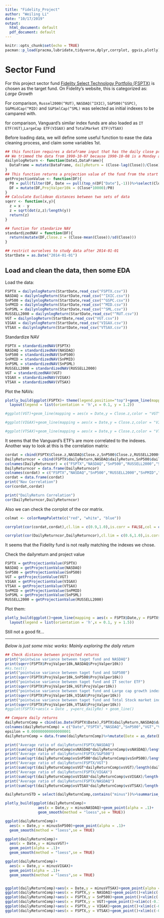 ```yaml
---
title: "Fidelity_Project"
author: "Weiling Li"
date: "10/17/2019"
output:
  html_document: default
  pdf_document: default
---
```


```r
knitr::opts_chunk$set(echo = TRUE)
pacman::p_load(pracma,lubridate,tidyverse,dplyr,corrplot, ggvis,plotly)
``` 

# Sector Fund

For this project sector fund [Fidelity Select Technology Portfolio (FSPTX)](https://fundresearch.fidelity.com/mutual-funds/summary/316390202) is chosen as the target fund. On Fidelity's website, this is categorized as: *Large Growth*

For comparison, `Russel2000(^RUT)`, `NASDAQ(^IXIC)`, `S&P500(^GSPC)`, `S&PMidCap(^MID)` and `S&PSmlCap(^SML)` was selected as initial indexes to be campared with.

for comparison, Vanguard's similar index funds are also loaded as `IT ETF(VGT)`,`LargeCap ETF(VIGAX)` and `TotalMarket ETF(VTSAX)`

Before loading data, we will define some useful function to ease the data cleaning process, and claim some variables 1st.
```r
## this function requires a dataframe input that has the daily close price named:Closed and a date column named: Date with format as: floating point and "xxxx(year)-xx(month)-xx(day)"
## We trimmed the data from 1990-10-07 because 1990-10-08 is a Monday and Stock market closed during weekend
dailynlogReturn <- function(Date1,DataFrame){
  DataFrame = mutate(DataFrame, dailyReturn = (Close-lag(Close))/Close)%>%mutate(perc_dailyRe = round(dailyReturn*100.0,3))%>%mutate(log.Close = log(Close))%>%filter(Date >= Date1)%>%filter(Date <= as.Date("2018-12-31"))
}
## This function returns a projection value of the fund from the start date and assuming 10k investment from the start and reinvest all earnings
getProjectionValue <- function(DF){
  P0 = pull(filter(DF, Date == pull(top_n(DF["Date"],-1)))%>%select(Close))
  DF = mutate(DF,ProjValper10k = (Close*10000)/P0)
}
## Calculate Euclidean distances between two sets of data
sqerr <- function(x,y){
  z = x - y
  z = sqrt(dot(z,z)/length(y))
  return(z)
}

## function for standarize NAV
standardizedNAV = function(DF){
  return(mutate(DF,Close.z = (Close-mean(Close))/sd(Close)))
}

## restrict ourselves to study data after 2014-01-01
StartDate = as.Date("2014-01-01")

```

## Load and clean the data, then some EDA
Load the data:

```r
FSPTX = dailynlogReturn(StartDate,read_csv("FSPTX.csv"))
NASDAQ = dailynlogReturn(StartDate,read_csv("^IXIC.csv"))
SnP500 = dailynlogReturn(StartDate,read_csv("^GSPC.csv"))
SnPMID = dailynlogReturn(StartDate,read_csv("^MID.csv"))
SnPSML = dailynlogReturn(StartDate,read_csv("^SML.csv"))
RUSSELL2000 = dailynlogReturn(StartDate,read_csv("^RUT.csv"))
VGT = dailynlogReturn(StartDate,read_csv("VGT.csv"))
VIGAX = dailynlogReturn(StartDate,read_csv("VIGAX.csv"))
VTSAX = dailynlogReturn(StartDate,read_csv("VTSAX.csv"))
```

Standardize NAV

```r
FSPTX = standardizedNAV(FSPTX)
NASDAQ = standardizedNAV(NASDAQ)
SnP500 = standardizedNAV(SnP500)
SnPMID = standardizedNAV(SnPMID)
SnPSML = standardizedNAV(SnPSML)
RUSSELL2000 = standardizedNAV(RUSSELL2000)
VGT = standardizedNAV(VGT)
VIGAX = standardizedNAV(VIGAX)
VTSAX = standardizedNAV(VTSAX)
```

Plot the NAVs:

```r
plotly_build(ggplot(FSPTX)+ theme(legend.position="top")+geom_line(mapping = aes(x = Date,y = Close.z,color = "FSPTX"))+geom_line(mapping = aes(x = NASDAQ$Date,y = NASDAQ$Close.z,color = "NASDAQ"),alpha = .4)+geom_line(mapping = aes(x = SnP500$Date,y = SnP500$Close.z,color = "S&P 500"),alpha = .4)+geom_line(mapping = aes(x = SnPMID$Date,y = SnPMID$Close.z,color = "S&PmidCAP"),alpha = .4)+geom_line(mapping = aes(x = SnPSML$Date,y = SnPSML$Close.z,color = "S&PsmlCAP"),alpha = .4)+geom_line(mapping = aes(x = RUSSELL2000$Date,y = RUSSELL2000$Close.z,color = "Russell2000"),alpha = .4)+geom_line(mapping = aes(x = VGT$Date,y = VGT$Close.z,color = "IT ETF"),alpha = .4)+geom_line(mapping = aes(x = VTSAX$Date,y = VTSAX$Close.z,color = "TotalMarket ETF"),alpha = .4)+geom_line(mapping = aes(x = VIGAX$Date,y = VIGAX$Close.z,color = "LargeCap ETF"),alpha = .4)+ylab("standardized NAV"))%>%
  layout(legend = list(orientation = 'h',x = 0.1, y = 1.2))
```

```r
#ggplot(VGT)+geom_line(mapping = aes(x = Date,y = Close.z,color = "VGT"))+geom_line(mapping = aes(x = NASDAQ$Date,y = NASDAQ$Close.z,color = "NASDAQ"),alpha = .4)+geom_line(mapping = aes(x = SnPMID$Date,y = SnPMID$Close.z,color = "S&PmidCAP"),alpha = .4)+geom_line(mapping = aes(x = SnPSML$Date,y = SnPSML$Close.z,color = "S&PsmlCAP"),alpha = .4)+geom_line(mapping = aes(x = RUSSELL2000$Date,y = RUSSELL2000$Close.z,color = "Russell2000"),alpha = .4)+ylab("standardized NAV")+ theme(legend.position="top")

#ggplot(VIGAX)+geom_line(mapping = aes(x = Date,y = Close.z,color = "VIGAX"))+geom_line(mapping = aes(x = NASDAQ$Date,y = NASDAQ$Close.z,color = "NASDAQ"),alpha = .4)+geom_line(mapping = aes(x = SnPMID$Date,y = SnPMID$Close.z,color = "S&PmidCAP"),alpha = .4)+geom_line(mapping = aes(x = SnPSML$Date,y = SnPSML$Close.z,color = "S&PsmlCAP"),alpha = .4)+geom_line(mapping = aes(x = RUSSELL2000$Date,y = RUSSELL2000$Close.z,color = "Russell2000"),alpha = .4)+ylab("standardized NAV")+ theme(legend.position="top")

#ggplot(VTSAX)+geom_line(mapping = aes(x = Date,y = Close.z,color = "VTSAX"))+geom_line(mapping = aes(x = NASDAQ$Date,y = NASDAQ$Close.z,color = "NASDAQ"),alpha = .4)+geom_line(mapping = aes(x = SnPMID$Date,y = SnPMID$Close.z,color = "S&PmidCAP"),alpha = .4)+geom_line(mapping = aes(x = SnPSML$Date,y = SnPSML$Close.z,color = "S&PsmlCAP"),alpha = .4)+geom_line(mapping = aes(x = RUSSELL2000$Date,y = RUSSELL2000$Close.z,color = "Russell2000"),alpha = .4)+ylab("standardized NAV")+ theme(legend.position="top")
```

It seems that the Vanguard's ETF's are more correlated to the indexes. Another way to look at this is the correlation matrix:

```r
cordat = cbind(FSPTX$Close.z,NASDAQ$Close.z,SnP500$Close.z,RUSSELL2000$Close.z,SnPMID$Close.z,SnPSML$Close.z,VGT$Close.z,VIGAX$Close.z,VTSAX$Close.z)
DailyReturncor = cbind(FSPTX$dailyReturn,NASDAQ$dailyReturn,SnP500$dailyReturn,RUSSELL2000$dailyReturn,SnPMID$dailyReturn,SnPSML$dailyReturn,VGT$dailyReturn,VIGAX$dailyReturn,VTSAX$dailyReturn)
colnames(DailyReturncor) = c("FSPTX","NASDAQ","SnP500","RUSSELL2000","SnPMID","SnPSML","VGT(IT ETF)","VIGAX(LargeCAP)","VTSAX(TotalMarket)")
DailyReturncor = data.frame(DailyReturncor)
colnames(cordat) = c("FSPTX","NASDAQ","SnP500","RUSSELL2000","SnPMID","SnPSML","VGT(IT ETF)","VIGAX(LargeCAP)","VTSAX(TotalMarket)")
cordat = data.frame(cordat)
print("Nav Correlation")
cor(cordat,cordat)

```

```r
print("DailyReturn Correlation")
cor(DailyReturncor,DailyReturncor)
```

Also we can check the corrplot of the cor matrix.

```r
colmat <- colorRampPalette(c("red", "white", "blue"))

corrplot(cor(cordat,cordat),cl.lim = c(0.9,1.0),is.corr = FALSE,col = colmat(200),title = "NAV cor",type = "lower",tl.cex = .8,mar=c(1,1,2,1))

corrplot(cor(DailyReturncor,DailyReturncor),cl.lim = c(0.6,1.0),is.corr = FALSE,col = colmat(100),title = "DailyReturn cor",type = "lower",tl.cex = .8,mar=c(1,1,2,1))

```

It seems that the Fidelity fund is not really matching the indexes we chose.   

Check the dailyreturn and project value

```r
FSPTX = getProjectionValue(FSPTX)
NASDAQ = getProjectionValue(NASDAQ)
SnP500 = getProjectionValue(SnP500)
VGT = getProjectionValue(VGT)
VIGAX = getProjectionValue(VIGAX)
VTSAX = getProjectionValue(VTSAX)
SnPMID = getProjectionValue(SnPMID)
SnPSML = getProjectionValue(SnPSML)
RUSSELL2000 = getProjectionValue(RUSSELL2000)
```

Plot them:

```r
plotly_build(ggplot()+geom_line(mapping = aes(x = FSPTX$Date,y = FSPTX$ProjValper10k,color = 'FSPTX'))+geom_line(mapping = aes(x = NASDAQ$Date,y = NASDAQ$ProjValper10k,color = 'NASDAQ'),size = 1.5,alpha = .6)+geom_line(mapping = aes(x = SnP500$Date,y = SnP500$ProjValper10k,color = 'S&P500'),size = 1.5,alpha = .6)+geom_line(mapping = aes(x = VGT$Date,y = VGT$ProjValper10k,color = 'VGT(ITsecETF)'),size = 1,alpha = .2)+geom_line(mapping = aes(x = VIGAX$Date,y = VIGAX$ProjValper10k,color = 'VIGAX(LARGECAPGROWTH)'),size = 1,alpha = .2)+geom_line(mapping = aes(x = VTSAX$Date,y = VTSAX$ProjValper10k,color = 'VTSAX(TOTALSTOCK)'),size = 1,alpha = .2)+geom_line(mapping = aes(x = SnPMID$Date,y = SnPMID$ProjValper10k,color = 'S&PmidCAP'),size = 1,alpha = .2)+geom_line(mapping = aes(x = SnPSML$Date,y = SnPSML$ProjValper10k,color = 'S&PsmlCAP'),size = 1,alpha = .2)+xlab("Date")+ylab("HypoGrowth of 10,000")+ theme(legend.position="top"))%>%
  layout(legend = list(orientation = 'h',x = 0.1, y = 1.5))
```

Still not a good fit...

---

*Below is just some misc works: Mainly exploring the daily return*

```r
## Check distance between projected returns
print("pointwise variance between taget fund and NASDAQ")
print(sqerr(FSPTX$ProjValper10k,NASDAQ$ProjValper10k))
#ks.test()
print("pointwise variance between taget fund and S&P500")
print(sqerr(FSPTX$ProjValper10k,SnP500$ProjValper10k))
print("pointwise variance between taget fund and IT sector ETF")
print(sqerr(FSPTX$ProjValper10k,VGT$ProjValper10k))
print("pointwise variance between taget fund and Large cap growth index fund")
print(sqerr(FSPTX$ProjValper10k,VIGAX$ProjValper10k))
print("pointwise variance between taget fund and Total Stock market index fund")
print(sqerr(FSPTX$ProjValper10k,VTSAX$ProjValper10k))
#ggplot(FSPTX)+aes(x = Date , y=perc_dailyRe) + geom_line()

## Compare daily returns
dailyReturnComp = cbind(as.Date(FSPTX$Date),FSPTX$dailyReturn,NASDAQ$dailyReturn,SnP500$dailyReturn,VGT$dailyReturn,VIGAX$dailyReturn,VTSAX$dailyReturn)
colnames(dailyReturnComp) = c("Date","FSPTX","NASDAQ","SnP500","VGT","VIGAX","VTSAX")
epsilon = 0.000000000000000001
dailyReturnComp = data.frame(dailyReturnComp)%>%mutate(Date = as_date(Date),vsNASDAQ = ifelse(NASDAQ*NASDAQ<=epsilon,FSPTX,FSPTX/NASDAQ),vsSnP500 = ifelse(SnP500*SnP500<=epsilon,FSPTX,FSPTX/SnP500),vsVGT = ifelse(VGT*VGT<=epsilon,FSPTX,FSPTX/VGT),vsVIGAX = ifelse(VIGAX*VIGAX<=epsilon,FSPTX,FSPTX/VIGAX),vsVTSAX = ifelse(VTSAX*VTSAX<=epsilon,FSPTX,FSPTX/VTSAX))%>%mutate(minusNASDAQ = FSPTX-NASDAQ,minusSnP500 = FSPTX-SnP500,minusVGT = FSPTX-VGT,minusVIGAX= FSPTX-VIGAX,minusVTSAX = FSPTX-VTSAX)

print("Average ratio of dailyReturn(FSPTX/NASDAQ")
print(sum(sqrt(dailyReturnComp$vsNASDAQ*dailyReturnComp$vsNASDAQ)/length(dailyReturnComp$vsNASDAQ)))
print("Average ratio of dailyReturn(FSPTX/S&P500")
print(sum(sqrt(dailyReturnComp$vsSnP500*dailyReturnComp$vsSnP500)/length(dailyReturnComp$vsSnP500)))
print("Average ratio of dailyReturn(FSPTX/VGT")
print(sum(sqrt(dailyReturnComp$vsVGT*dailyReturnComp$vsVGT)/length(dailyReturnComp$vsVGT)))
print("Average ratio of dailyReturn(FSPTX/VIGAX")
print(sum(sqrt(dailyReturnComp$vsVIGAX*dailyReturnComp$vsVIGAX)/length(dailyReturnComp$vsVIGAX)))
print("Average ratio of dailyReturn(FSPTX/NASDAQ")
print(sum(sqrt(dailyReturnComp$vsVTSAX*dailyReturnComp$vsVTSAX)/length(dailyReturnComp$vsVTSAX)))

dailyReturnSTD = select(dailyReturnComp,contains("minus"))%>%summarise_all(funs(sd))

plotly_build(ggplot(dailyReturnComp)+
               aes(x = Date,y = minusNASDAQ)+geom_point(alpha = .1)+
               geom_smooth(method = "loess",se = TRUE))

ggplot(dailyReturnComp)+
  aes(x = Date,y = minusSnP500)+geom_point(alpha = .1)+
  geom_smooth(method = "loess",se = TRUE)

ggplot(dailyReturnComp)+
  aes(x = Date,y = minusVGT)+
  geom_point(alpha = .1)+
  geom_smooth(method = "loess",se = TRUE)

ggplot(dailyReturnComp)+
  aes(x = Date,y = minusVIGAX)+
  geom_point(alpha = .1)+
  geom_smooth(method = "loess",se = TRUE)


ggplot(dailyReturnComp)+aes(x = Date,y = minusVTSAX)+geom_point(alpha = .1)+geom_smooth(method = "loess",se = TRUE)
ggplot(dailyReturnComp)+aes(x = FSPTX,y = NASDAQ)+geom_point()+xlim(c(-0.15,0.15))+ylim(c(-0.15,0.15))+geom_abline(intercept = 0.0,slope = 1.0)
ggplot(dailyReturnComp)+aes(x = FSPTX,y = SnP500)+geom_point()+xlim(c(-0.15,0.15))+ylim(c(-0.15,0.15))+geom_abline(intercept = 0.0,slope = 1.0)
ggplot(dailyReturnComp)+aes(x = FSPTX,y = VGT)+geom_point()+xlim(c(-0.15,0.15))+ylim(c(-0.15,0.15))+geom_abline(intercept = 0.0,slope = 1.0)
ggplot(dailyReturnComp)+aes(x = FSPTX,y = VIGAX)+geom_point()+xlim(c(-0.15,0.15))+ylim(c(-0.15,0.15))+geom_abline(intercept = 0.0,slope = 1.0)
ggplot(dailyReturnComp)+aes(x = FSPTX,y = VTSAX)+geom_point()+xlim(c(-0.15,0.15))+ylim(c(-0.15,0.15))+geom_abline(intercept = 0.0,slope = 1.0)
```

